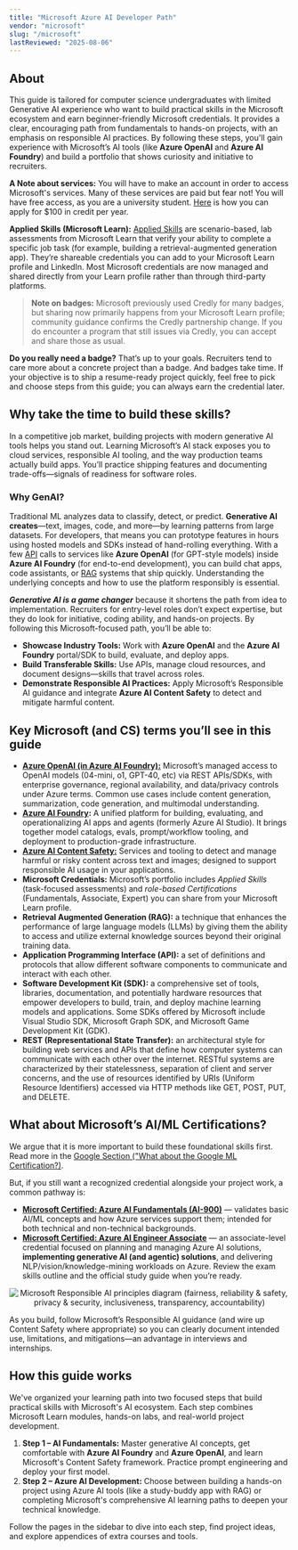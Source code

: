 ```yaml
---
title: "Microsoft Azure AI Developer Path"
vendor: "microsoft"
slug: "/microsoft"
lastReviewed: "2025-08-06"
---
```


## About
This guide is tailored for computer science undergraduates with limited Generative AI experience who want to build practical skills in the Microsoft ecosystem and earn beginner-friendly Microsoft credentials.
It provides a clear, encouraging path from fundamentals to hands-on projects, with an emphasis on responsible AI practices.
By following these steps, you'll gain experience with Microsoft’s AI tools (like **Azure OpenAI** and **Azure AI Foundry**) and build a portfolio that shows curiosity and initiative to recruiters.

**A Note about services:** You will have to make an account in order to access Microsoft's services. Many of these services are paid but fear not! You will have free access, as you are a university student.
[Here](https://learn.microsoft.com/en-us/azure/education-hub/about-azure-for-students?utm_source=chatgpt.com) is how you can apply for $100 in credit per year.

**Applied Skills (Microsoft Learn):** [Applied Skills](https://learn.microsoft.com/en-us/credentials/applied-skills/) are scenario-based, lab assessments from Microsoft Learn that verify your ability to complete a specific job task (for example, building a retrieval-augmented generation app). They’re shareable credentials you can add to your Microsoft Learn profile and LinkedIn. Most Microsoft credentials are now managed and shared directly from your Learn profile rather than through third-party platforms.

> **Note on badges:** Microsoft previously used Credly for many badges, but sharing now primarily happens from your Microsoft Learn profile; community guidance confirms the Credly partnership change. If you do encounter a program that still issues via Credly, you can accept and share those as usual.

**Do you really need a badge?** That’s up to your goals. Recruiters tend to care more about a concrete project than a badge.
And badges take time. If your objective is to ship a resume-ready project quickly, feel free to pick and choose steps from this guide; you can always earn the credential later.

## Why take the time to build these skills?
In a competitive job market, building projects with modern generative AI tools helps you stand out.
Learning Microsoft’s AI stack exposes you to cloud services, responsible AI tooling, and the way production teams actually build apps.
You’ll practice shipping features and documenting trade-offs—signals of readiness for software roles.

### Why GenAI?
Traditional ML analyzes data to classify, detect, or predict. **Generative AI creates**—text, images, code, and more—by learning patterns from large datasets.
For developers, that means you can prototype features in hours using hosted models and SDKs instead of hand-rolling everything.
With a few [API](#api) calls to services like **Azure OpenAI** (for GPT-style models) inside **Azure AI Foundry** (for end-to-end development), you can build chat apps, code assistants, or [RAG](#rag) systems that ship quickly. Understanding the underlying concepts and how to use the platform responsibly is essential.

___Generative AI is a game changer___ because it shortens the path from idea to implementation. Recruiters for entry-level roles don’t expect expertise, but they do look for initiative, coding ability, and hands-on projects. By following this Microsoft-focused path, you’ll be able to:
* **Showcase Industry Tools:** Work with **Azure OpenAI** and the **Azure AI Foundry** portal/SDK to build, evaluate, and deploy apps.  
* **Build Transferable Skills:** Use APIs, manage cloud resources, and document designs—skills that travel across roles.  
* **Demonstrate Responsible AI Practices:** Apply Microsoft’s Responsible AI guidance and integrate **Azure AI Content Safety** to detect and mitigate harmful content.

## Key Microsoft (and CS) terms you’ll see in this guide
- **[Azure OpenAI (in Azure AI Foundry):](https://learn.microsoft.com/en-us/azure/ai-foundry/openai/overview)** Microsoft’s managed access to OpenAI models (04-mini, o1, GPT-40, etc) via REST APIs/SDKs, with enterprise governance, regional availability, and data/privacy controls under Azure terms. Common use cases include content generation, summarization, code generation, and multimodal understanding.
- **[Azure AI Foundry](https://azure.microsoft.com/en-us/products/ai-foundry):** A unified platform for building, evaluating, and operationalizing AI apps and agents (formerly Azure AI Studio). It brings together model catalogs, evals, prompt/workflow tooling, and deployment to production-grade infrastructure. 
- **[Azure AI Content Safety:](https://azure.microsoft.com/en-us/products/ai-services/ai-content-safety)** Services and tooling to detect and manage harmful or risky content across text and images; designed to support responsible AI usage in your applications.
- **Microsoft Credentials:** Microsoft’s portfolio includes *Applied Skills* (task-focused assessments) and *role-based Certifications* (Fundamentals, Associate, Expert) you can share from your Microsoft Learn profile.
- <a id="rag"></a><strong>Retrieval Augmented Generation (RAG):</strong> a technique that enhances the performance of large language models (LLMs) by giving them the ability to access and utilize external knowledge sources beyond their original training data.
- <strong id="api">Application Programming Interface (API):</strong> a set of definitions and protocols that allow different software components to communicate and interact with each other.
- <strong id="sdk">Software Development Kit (SDK):</strong> a comprehensive set of tools, libraries, documentation, and potentially hardware resources that empower developers to build, train, and deploy machine learning models and applications. Some SDKs offered by Microsoft include Visual Studio SDK, Microsoft Graph SDK, and Microsoft Game Development Kit (GDK).
- **REST (Representational State Transfer):** an architectural style for building web services and APIs that define how computer systems can communicate with each other over the internet. RESTful systems are characterized by their statelessness, separation of client and server concerns, and the use of resources identified by URIs (Uniform Resource Identifiers) accessed via HTTP methods like GET, POST, PUT, and DELETE.

## What about Microsoft’s AI/ML Certifications?
We argue that it is more important to build these foundational skills first. Read more in the [Google Section ("What about the Google ML Certification?)](/developerguide/google#ai-not-ml).

But, if you still want a recognized credential alongside your project work, a common pathway is:
- **[Microsoft Certified: Azure AI Fundamentals (AI-900)](https://learn.microsoft.com/en-us/credentials/certifications/azure-ai-fundamentals/?practice-assessment-type=certification)** — validates basic AI/ML concepts and how Azure services support them; intended for both technical and non-technical backgrounds.
- **[Microsoft Certified: Azure AI Engineer Associate](https://learn.microsoft.com/en-us/credentials/certifications/azure-ai-engineer/?practice-assessment-type=certification)** — an associate-level credential focused on planning and managing Azure AI solutions, **implementing generative AI (and agentic) solutions**, and delivering NLP/vision/knowledge-mining workloads on Azure. Review the exam skills outline and the official study guide when you’re ready.

<div align="center">
<img alt="Microsoft Responsible AI principles diagram (fairness, reliability & safety, privacy & security, inclusiveness, transparency, accountability)" src="https://craigclouditpro.wordpress.com/wp-content/uploads/2024/03/ai-respon.png" />
</div>

As you build, follow Microsoft’s Responsible AI guidance (and wire up Content Safety where appropriate) so you can clearly document intended use, limitations, and mitigations—an advantage in interviews and internships.

## How this guide works
We've organized your learning path into two focused steps that build practical skills with Microsoft's AI ecosystem. Each step combines Microsoft Learn modules, hands-on labs, and real-world project development.

1. **Step 1 – AI Fundamentals:** Master generative AI concepts, get comfortable with **Azure AI Foundry** and **Azure OpenAI**, and learn Microsoft's Content Safety framework. Practice prompt engineering and deploy your first model.
2. **Step 2 – Azure AI Development:** Choose between building a hands-on project using Azure AI tools (like a study-buddy app with RAG) or completing Microsoft's comprehensive AI learning paths to deepen your technical knowledge.

Follow the pages in the sidebar to dive into each step, find project ideas, and explore appendices of extra courses and tools.